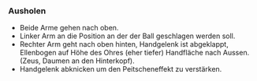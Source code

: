 ### Ausholen

* Beide Arme gehen nach oben. 
* Linker Arm an die Position an der der Ball geschlagen werden soll. 
* Rechter Arm geht nach oben hinten, Handgelenk ist abgeklappt, Ellenbogen auf Höhe des Ohres (eher tiefer) Handfläche nach Aussen. (Zeus, Daumen an den Hinterkopf). 
* Handgelenk abknicken um den Peitscheneffekt zu verstärken.